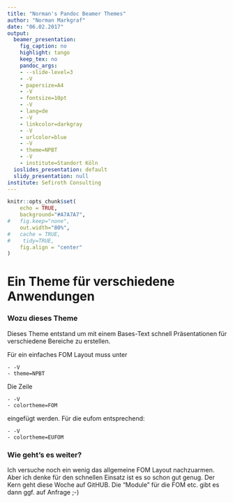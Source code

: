 ```yaml
---
title: "Norman's Pandoc Beamer Themes"
author: "Norman Markgraf"
date: "06.02.2017"
output:
  beamer_presentation:
    fig_caption: no
    highlight: tango
    keep_tex: no
    pandoc_args:
    - --slide-level=3
    - -V
    - papersize=A4
    - -V
    - fontsize=10pt
    - -V
    - lang=de
    - -V
    - linkcolor=darkgray
    - -V
    - urlcolor=blue
    - -V
    - theme=NPBT
    - -V
    - institute=Standort Köln
  ioslides_presentation: default
  slidy_presentation: null
institute: Sefiroth Consulting
---
```


```r
knitr::opts_chunk$set(
    echo = TRUE,
    background="#A7A7A7",
#   fig.keep="none",
    out.width="80%",
#   cache = TRUE,
#    tidy=TRUE,
    fig.align = "center"
)
```

# Ein Theme für verschiedene Anwendungen

### Wozu dieses Theme

Dieses Theme entstand um mit einem Bases-Text schnell Präsentationen für verschiedene Bereiche zu erstellen.


Für ein einfaches FOM Layout muss unter

    - -V
    - theme=NPBT

Die Zeile 

    - -V
    - colortheme=FOM

eingefügt werden. Für die eufom entsprechend:

    - -V
    - colortheme=EUFOM

### Wie geht's es weiter?

Ich versuche noch ein wenig das allgemeine FOM Layout nachzuarmen. Aber ich denke für den schnellen Einsatz ist es so schon gut genug.
Der Kern geht diese Woche auf GitHUB. Die "Module" für die FOM etc. gibt es dann ggf. auf Anfrage ;-)


